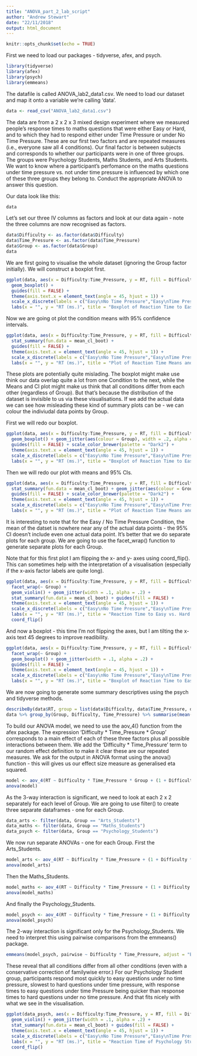 ```yaml
---
title: "ANOVA_part_2_lab_script"
author: "Andrew Stewart"
date: "22/11/2018"
output: html_document
---
```


```r
knitr::opts_chunk$set(echo = TRUE)
```

First we need to load our packages - tidyverse, afex, and psych.

```r
library(tidyverse)
library(afex)
library(psych)
library(emmeans)
```

The datafile is called ANOVA_lab2_data1.csv. We  need to load our dataset and map it onto a variable we're calling 'data'.

```r
data <- read_csv("ANOVA_lab2_data1.csv")
```

The data are from a 2 x 2 x 3 mixed design experiment where we measured people's response times to maths questions that were either Easy or Hard, and to which they had to respond either under Time Pressure or under No Time Pressure.  These are our first two factors and are repeated measures (i.e., everyone saw all 4 conditions).  Our final factor is between subjects and corresponds to whether our participants were in one of three groups.  The groups were Psychology Students, Maths Students, and Arts Students.  We want to know where a participant's perfomance on the maths questions under time pressure vs. not under time pressure is influenced by which one of these three groups they belong to. Conduct the appropriate ANOVA to answer this question. 

Our data look like this:

```r
data
```

Let's set our three IV columns as factors and look at our data again - note the three columns are now recognised as factors.

```r
data$Difficulty <- as.factor(data$Difficulty)
data$Time_Pressure <- as.factor(data$Time_Pressure)
data$Group <- as.factor(data$Group)
data
```

We are first going to visualise the whole dataset (ignoring the Group factor initially). We will construct a boxplot first. 

```r
ggplot(data, aes(x = Difficulty:Time_Pressure, y = RT, fill = Difficulty:Time_Pressure)) + 
  geom_boxplot() +
  guides(fill = FALSE) +
  theme(axis.text.x = element_text(angle = 45, hjust = 1)) + 
  scale_x_discrete(labels = c("Easy\nNo Time Pressure","Easy\nTime Pressure", "Hard\nNo Time Pressure", "Hard\nTime Pressure")) + 
  labs(x = "", y = "RT (ms.)", title = "Boxplot of Reaction Time to Easy vs. Hard Maths Problems Under\nTime Pressure vs. No Time Pressure") 
```

Now we are going ot plot the condition means with 95% confidence intervals.

```r
ggplot(data, aes(x = Difficulty:Time_Pressure, y = RT, fill = Difficulty:Time_Pressure)) + 
  stat_summary(fun.data = mean_cl_boot) + 
  guides(fill = FALSE) +
  theme(axis.text.x = element_text(angle = 45, hjust = 1)) + 
  scale_x_discrete(labels = c("Easy\nNo Time Pressure","Easy\nTime Pressure","Hard\nNo Time Pressure", "Hard\nTime Pressure")) + 
  labs(x = "", y = "RT (ms.)", title = "Plot of Reaction Time Means and 95% CIs to Easy vs. Hard Maths Problems Under\nTime Pressure vs. No Time Pressure") 
```

These plots are potentially quite mislading. The boxplot might make use think our data overlap quite a lot from one Condition to the next, while the Means and CI plot might make us think that all conditions differ from each other (regardless of Group). But that's because the distribution of the dataset is invisible to us via these visualisations. If we add the actual data we can see how misleading these kind of summary plots can be - we can colour the indiviudal data points by Group.

First we will redo our boxplot.

```r
ggplot(data, aes(x = Difficulty:Time_Pressure, y = RT, fill = Difficulty:Time_Pressure)) + 
  geom_boxplot() + geom_jitter(aes(colour = Group), width = .2, alpha = .75) +
  guides(fill = FALSE) + scale_color_brewer(palette = "Dark2") +
  theme(axis.text.x = element_text(angle = 45, hjust = 1)) + 
  scale_x_discrete(labels = c("Easy\nNo Time Pressure","Easy\nTime Pressure","Hard\nNo Time Pressure", "Hard\nTime Pressure")) + 
  labs(x = "", y = "RT (ms.)", title = "Boxplot of Reaction Time to Easy vs. Hard Maths Problems Under\nTime Pressure vs. No Time Pressure") 
```

Then we will redo our plot with means and 95% CIs.

```r
ggplot(data, aes(x = Difficulty:Time_Pressure, y = RT, fill = Difficulty:Time_Pressure)) + 
  stat_summary(fun.data = mean_cl_boot) + geom_jitter(aes(colour = Group), width = .2, alpha = .5) +
  guides(fill = FALSE) + scale_color_brewer(palette = "Dark2") +
  theme(axis.text.x = element_text(angle = 45, hjust = 1)) + 
  scale_x_discrete(labels = c("Easy\nNo Time Pressure","Easy\nTime Pressure","Hard\nNo Time Pressure", "Hard\nTime Pressure")) + 
  labs(x = "", y = "RT (ms.)", title = "Plot of Reaction Time Means and 95% CIs to Easy vs. Hard Maths Problems Under\nTime Pressure vs. No Time Pressure") 
```

It is interesting to note that for the Easy / No Time Pressure Condition, the mean of the datset is nowhere near any of the actual data points - the 95% CI doesn't include even one actual data point. It's better that we do separate plots for each group. We are going to use the facet_wrap() function to generate separate plots for each Group. 

Note that for this first plot I am flipping the x- and y- axes using coord_flip(). This can sometimes help with the interpretation of a visualisation (especially if the x-axis factor labels are quite long).

```r
ggplot(data, aes(x = Difficulty:Time_Pressure, y = RT, fill = Difficulty:Time_Pressure)) + 
  facet_wrap(~ Group) +
  geom_violin() + geom_jitter(width = .1, alpha = .2) + 
  stat_summary(fun.data = mean_cl_boot) + guides(fill = FALSE) +
  theme(axis.text.x = element_text(angle = 45, hjust = 1)) + 
  scale_x_discrete(labels = c("Easy\nNo Time Pressure","Easy\nTime Pressure","Hard\nNo Time Pressure", "Hard\nTime Pressure")) + 
  labs(x = "", y = "RT (ms.)", title = "Reaction Time to Easy vs. Hard Maths Problems Under\nTime Pressure vs. No Time Pressure") + 
  coord_flip() 
```

And now a boxplot - this time I'm not flipping the axes, but I am tilting the x-axis text 45 degrees to improve readibility.

```r
ggplot(data, aes(x = Difficulty:Time_Pressure, y = RT, fill = Difficulty:Time_Pressure)) + 
  facet_wrap(~ Group) +
  geom_boxplot() + geom_jitter(width = .1, alpha = .2) + 
  guides(fill = FALSE) +
  theme(axis.text.x = element_text(angle = 45, hjust = 1)) + 
  scale_x_discrete(labels = c("Easy\nNo Time Pressure","Easy\nTime Pressure","Hard\nNo Time Pressure", "Hard\nTime Pressure")) + 
  labs(x = "", y = "RT (ms.)", title = "Boxplot of Reaction Time to Easy vs. Hard Maths Problems Under\nTime Pressure vs. No Time Pressure") 
```

We are now going to generate some summary descriptives using the psych and tidyverse methods.

```r
describeBy(data$RT, group = list(data$Difficulty, data$Time_Pressure, data$Group))
data %>% group_by(Group, Difficulty, Time_Pressure) %>% summarise(mean(RT), sd(RT))
```

To build our ANOVA model, we need to use the aov_4() function from the afex package.  The expression 'Difficulty * Time_Pressure * Group' corresponds to a main effect of each of these three factors plus all possible interactions between them.  We add the 'Difficulty * Time_Pressure' term to our random effect definition to make it clear these are our repeated measures. We ask for the output in ANOVA format using the anova() function - this will gives us our effect size measure as generalised eta squared. 

```r
model <- aov_4(RT ~ Difficulty * Time_Pressure * Group + (1 + Difficulty * Time_Pressure | Subject), data)
anova(model)
```

As the 3-way interaction is significant, we need to look at each 2 x 2 separately for each level of Group.  We are going to use filter() to create three separate dataframes - one for each Group.

```r
data_arts <- filter(data, Group == "Arts_Students")
data_maths <- filter(data, Group == "Maths_Students")
data_psych <- filter(data, Group == "Psychology_Students")
```

We now run separate ANOVAs - one for each Group.  First the Arts_Students.

```r
model_arts <- aov_4(RT ~ Difficulty * Time_Pressure + (1 + Difficulty * Time_Pressure | Subject), data_arts)
anova(model_arts)
```

Then the Maths_Students.

```r
model_maths <- aov_4(RT ~ Difficulty * Time_Pressure + (1 + Difficulty * Time_Pressure | Subject), data_maths)
anova(model_maths)
```

And finally the Psychology_Students.

```r
model_psych <- aov_4(RT ~ Difficulty * Time_Pressure + (1 + Difficulty * Time_Pressure | Subject), data_psych)
anova(model_psych)
```

The 2-way interaction is significant only for the Psychology_Students.  We need to interpret this using pairwise comparisons from the emmeans() package.

```r
emmeans(model_psych, pairwise ~ Difficulty * Time_Pressure, adjust = "Bonferroni")
```

These reveal that all conditions differ from all other conditions (even with a conservative correction of familywise error.)  For our Psychology Student group, participants respond most quickly to easy questions under no time pressure, slowest to hard questions under time pressure, with response times to easy questions under time Pressure being quicker than response times to hard questions under no time pressure. And that fits nicely with what we see in the visualisation.

```r
ggplot(data_psych, aes(x = Difficulty:Time_Pressure, y = RT, fill = Difficulty:Time_Pressure)) + 
  geom_violin() + geom_jitter(width = .1, alpha = .2) + 
  stat_summary(fun.data = mean_cl_boot) + guides(fill = FALSE) +
  theme(axis.text.x = element_text(angle = 45, hjust = 1)) + 
  scale_x_discrete(labels = c("Easy\nNo Time Pressure","Easy\nTime Pressure","Hard\nNo Time Pressure", "Hard\nTime Pressure")) + 
  labs(x = "", y = "RT (ms.)", title = "Reaction Time of Psychology Students to Easy vs. Hard\nMaths Problems Under Time Pressure vs. No Time Pressure") + 
  coord_flip() 
```

